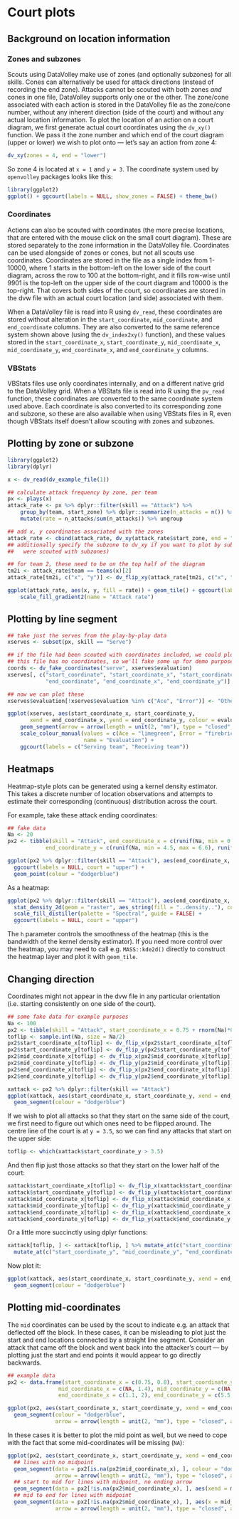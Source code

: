 # Court plots

## Background on location information

### Zones and subzones

Scouts using DataVolley make use of zones (and optionally subzones) for all skills. Cones can alternatively be used for attack directions (instead of recording the end zone). Attacks cannot be scouted with both zones *and* cones in one file, DataVolley supports only one or the other. The zone/cone associated with each action is stored in the DataVolley file as the zone/cone number, without any inherent direction (side of the court) and without any actual location information. To plot the location of an action on a court diagram, we first generate actual court coordinates using the `dv_xy()` function. We pass it the zone number and which end of the court diagram (upper or lower) we wish to plot onto --- let's say an action from zone 4:

```r
dv_xy(zones = 4, end = "lower")

```

So zone 4 is located at `x = 1` and `y = 3`. The coordinate system used by `openvolley` packages looks like this:


```r
library(ggplot2)
ggplot() + ggcourt(labels = NULL, show_zones = FALSE) + theme_bw()

```

### Coordinates

Actions can also be scouted with coordinates (the more precise locations, that are entered with the mouse click on the small court diagram). These are stored separately to the zone information in the DataVolley file. Coordinates can be used alongside of zones or cones, but not all scouts use coordinates. Coordinates are stored in the file as a single index from 1-10000, where 1 starts in the bottom-left on the lower side of the court diagram, across the row to 100 at the bottom-right, and it fills row-wise until 9901 is the top-left on the upper side of the court diagram and 10000 is the top-right. That covers both sides of the court, so coordinates are stored in the dvw file with an actual court location (and side) associated with them.

When a DataVolley file is read into R using `dv_read`, these coordinates are stored without alteration in the `start_coordinate`, `mid_coordinate`, and `end_coordinate` columns. They are also converted to the same reference system shown above (using the `dv_index2xy()` function), and these values stored in the `start_coordinate_x`, `start_coordinate_y`, `mid_coordinate_x`, `mid_coordinate_y`, `end_coordinate_x`, and `end_coordinate_y` columns.

### VBStats

VBStats files use only coordinates internally, and on a different native grid to the DataVolley grid. When a VBStats file is read into R using the `pv_read` function, these coordinates are converted to the same coordinate system used above. Each coordinate is also converted to its corresponding zone and subzone, so these are also available when using VBStats files in R, even though VBStats itself doesn't allow scouting with zones and subzones.

## Plotting by zone or subzone

```r
library(ggplot2)
library(dplyr)

x <- dv_read(dv_example_file(1))

## calculate attack frequency by zone, per team
px <- plays(x)
attack_rate <- px %>% dplyr::filter(skill == "Attack") %>%
    group_by(team, start_zone) %>% dplyr::summarize(n_attacks = n()) %>%
    mutate(rate = n_attacks/sum(n_attacks)) %>% ungroup

## add x, y coordinates associated with the zones
attack_rate <- cbind(attack_rate, dv_xy(attack_rate$start_zone, end = "lower"))
## additionally specify the subzone to dv_xy if you want to plot by subzone (and your data
##   were scouted with subzones)

## for team 2, these need to be on the top half of the diagram
tm2i <- attack_rate$team == teams(x)[2]
attack_rate[tm2i, c("x", "y")] <- dv_flip_xy(attack_rate[tm2i, c("x", "y")])

ggplot(attack_rate, aes(x, y, fill = rate)) + geom_tile() + ggcourt(labels = teams(x)) +
    scale_fill_gradient2(name = "Attack rate")

```

## Plotting by line segment

```r
## take just the serves from the play-by-play data
xserves <- subset(px, skill == "Serve")

## if the file had been scouted with coordinates included, we could plot them directly
## this file has no coordinates, so we'll fake some up for demo purposes
coords <- dv_fake_coordinates("serve", xserves$evaluation)
xserves[, c("start_coordinate", "start_coordinate_x", "start_coordinate_y",
            "end_coordinate", "end_coordinate_x", "end_coordinate_y")] <- coords

## now we can plot these
xserves$evaluation[!xserves$evaluation %in% c("Ace", "Error")] <- "Other"

ggplot(xserves, aes(start_coordinate_x, start_coordinate_y,
       xend = end_coordinate_x, yend = end_coordinate_y, colour = evaluation)) +
    geom_segment(arrow = arrow(length = unit(2, "mm"), type = "closed", angle = 20)) +
    scale_colour_manual(values = c(Ace = "limegreen", Error = "firebrick", Other = "dodgerblue"),
                        name = "Evaluation") +
    ggcourt(labels = c("Serving team", "Receiving team"))

```

## Heatmaps

Heatmap-style plots can be generated using a kernel density estimator. This takes a discrete number of location observations and attempts to estimate their corresponding (continuous) distribution across the court.

For example, take these attack ending coordinates:

```r
## fake data
Na <- 20
px2 <- tibble(skill = "Attack", end_coordinate_x = c(runif(Na, min = 0.4, max = 1.2), runif(Na, min = 2, max = 3)),
            end_coordinate_y = c(runif(Na, min = 4.5, max = 6.6), runif(Na, min = 4.9, max = 6.6)))

```

```r
ggplot(px2 %>% dplyr::filter(skill == "Attack"), aes(end_coordinate_x, end_coordinate_y)) +
  ggcourt(labels = NULL, court = "upper") +
  geom_point(colour = "dodgerblue")

```

As a heatmap:

```r
ggplot(px2 %>% dplyr::filter(skill == "Attack"), aes(end_coordinate_x, end_coordinate_y)) +
  stat_density_2d(geom = "raster", aes_string(fill = "..density.."), contour = FALSE, h = 0.85, n = c(60, 120)) +
  scale_fill_distiller(palette = "Spectral", guide = FALSE) +
  ggcourt(labels = NULL, court = "upper")

```

The `h` parameter controls the smoothness of the heatmap (this is the bandwidth of the kernel density estimator). If you need more control over the heatmap, you may need to call e.g. `MASS::kde2d()` directly to construct the heatmap layer and plot it with `geom_tile`.

## Changing direction

Coordinates might not appear in the dvw file in any particular orientation (i.e. starting consistently on one side of the court).

```r
## some fake data for example purposes
Na <- 100
px2 <- tibble(skill = "Attack", start_coordinate_x = 0.75 + rnorm(Na)*0.1, start_coordinate_y = pmax(3.25-rlnorm(Na)*0.05, 2.5), end_coordinate_x = runif(Na, min = 0.4, max = 3.6), end_coordinate_y = runif(Na, min = 4.5, max = 6.6), mid_coordinate_x = 0, mid_coordinate_y = 0)
toflip <- sample.int(Na, size = Na/2)
px2$start_coordinate_x[toflip] <- dv_flip_x(px2$start_coordinate_x[toflip])
px2$start_coordinate_y[toflip] <- dv_flip_y(px2$start_coordinate_y[toflip])
px2$mid_coordinate_x[toflip] <- dv_flip_x(px2$mid_coordinate_x[toflip])
px2$mid_coordinate_y[toflip] <- dv_flip_y(px2$mid_coordinate_y[toflip])
px2$end_coordinate_x[toflip] <- dv_flip_x(px2$end_coordinate_x[toflip])
px2$end_coordinate_y[toflip] <- dv_flip_y(px2$end_coordinate_y[toflip])

```

```r
xattack <- px2 %>% dplyr::filter(skill == "Attack")
ggplot(xattack, aes(start_coordinate_x, start_coordinate_y, xend = end_coordinate_x, yend = end_coordinate_y)) + ggcourt(labels = NULL) +
  geom_segment(colour = "dodgerblue")

```

If we wish to plot all attacks so that they start on the same side of the court, we first need to figure out which ones need to be flipped around. The centre line of the court is at `y = 3.5`, so we can find any attacks that start on the upper side:

```r
toflip <- which(xattack$start_coordinate_y > 3.5)

```
And then flip just those attacks so that they start on the lower half of the court:

```r
xattack$start_coordinate_x[toflip] <- dv_flip_x(xattack$start_coordinate_x[toflip])
xattack$start_coordinate_y[toflip] <- dv_flip_y(xattack$start_coordinate_y[toflip])
xattack$mid_coordinate_x[toflip] <- dv_flip_x(xattack$mid_coordinate_x[toflip])
xattack$mid_coordinate_y[toflip] <- dv_flip_y(xattack$mid_coordinate_y[toflip])
xattack$end_coordinate_x[toflip] <- dv_flip_x(xattack$end_coordinate_x[toflip])
xattack$end_coordinate_y[toflip] <- dv_flip_y(xattack$end_coordinate_y[toflip])
```

Or a little more succinctly using dplyr functions:

```r
xattack[toflip, ] <- xattack[toflip, ] %>% mutate_at(c("start_coordinate_x", "mid_coordinate_x", "end_coordinate_x"), dv_flip_x) %>%
  mutate_at(c("start_coordinate_y", "mid_coordinate_y", "end_coordinate_y"), dv_flip_y)

```

Now plot it:

```r
ggplot(xattack, aes(start_coordinate_x, start_coordinate_y, xend = end_coordinate_x, yend = end_coordinate_y)) + ggcourt(labels = NULL) +
  geom_segment(colour = "dodgerblue")

```

## Plotting mid-coordinates

The `mid` coordinates can be used by the scout to indicate e.g. an attack that deflected off the block. In these cases, it can be misleading to plot just the start and end locations connected by a straight line segment. Consider an attack that came off the block and went back into the attacker's court --- by plotting just the start and end points it would appear to go directly backwards.

```r
## example data
px2 <- data.frame(start_coordinate_x = c(0.75, 0.8), start_coordinate_y = c(3.25, 3.25),
                mid_coordinate_x = c(NA, 1.4), mid_coordinate_y = c(NA, 3.5),
                end_coordinate_x = c(1.1, 2), end_coordinate_y = c(5.5, 1.5))

ggplot(px2, aes(start_coordinate_x, start_coordinate_y, xend = end_coordinate_x, yend = end_coordinate_y)) + ggcourt(labels = NULL) +
  geom_segment(colour = "dodgerblue",
               arrow = arrow(length = unit(2, "mm"), type = "closed", angle = 20, ends = "last"))

```

In these cases it is better to plot the mid point as well, but we need to cope with the fact that some mid-coordinates will be missing (`NA`):

```r
ggplot(px2, aes(start_coordinate_x, start_coordinate_y, xend = end_coordinate_x, yend = end_coordinate_y)) + ggcourt(labels = NULL) +
  ## lines with no midpoint
  geom_segment(data = px2[is.na(px2$mid_coordinate_x), ], colour = "dodgerblue",
               arrow = arrow(length = unit(2, "mm"), type = "closed", angle = 20, ends = "last")) +
  ## start to mid for lines with midpoint, no ending arrow
  geom_segment(data = px2[!is.na(px2$mid_coordinate_x), ], aes(xend = mid_coordinate_x, yend = mid_coordinate_y), colour = "dodgerblue") +
  ## mid to end for lines with midpoint
  geom_segment(data = px2[!is.na(px2$mid_coordinate_x), ], aes(x = mid_coordinate_x, y = mid_coordinate_y), colour = "dodgerblue",
               arrow = arrow(length = unit(2, "mm"), type = "closed", angle = 20, ends = "last"))

```
